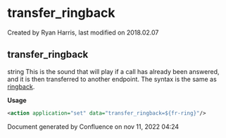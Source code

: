 
# transfer_ringback 

 Created by  Ryan Harris, last modified on 2018.02.07

## transfer_ringback

string This is the sound that will play if a call has already been answered, and it is then transferred to another endpoint. The syntax is the same as [ringback](../FreeSWITCH-Explained/Dialplan/Variables-Master-List_16352570.mdx#transfer_ringback).

**Usage**

```xml
<action application="set" data="transfer_ringback=${fr-ring}"/>
```

Document generated by Confluence on nov 11, 2022 04:24

